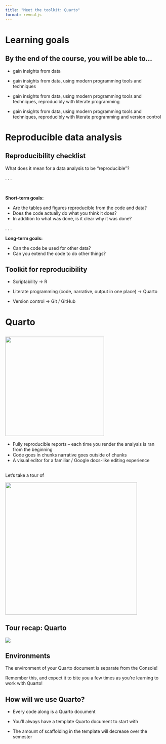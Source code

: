 ```yaml
---
title: "Meet the toolkit: Quarto"
format: revealjs
---
```


# Learning goals

## By the end of the course, you will be able to…

-   gain insights from data

-   gain insights from data, using modern programming tools and techniques

-   [gain insights from data, using modern programming tools and techniques, reproducibly with literate programming]{.pink-bold}

-   gain insights from data, using modern programming tools and techniques, reproducibly with literate programming and version control

# Reproducible data analysis

## Reproducibility checklist

::: task
What does it mean for a data analysis to be “reproducible”?
:::

. . .

<br>

**Short-term goals:**

-   Are the tables and figures reproducible from the code and data?
-   Does the code actually do what you think it does?
-   In addition to what was done, is it clear why it was done?

. . .

**Long-term goals:**

-   Can the code be used for other data?
-   Can you extend the code to do other things?

## Toolkit for reproducibility

-   Scriptability → R

-   Literate programming (code, narrative, output in one place) → Quarto

-   Version control → Git / GitHub

# Quarto

## ![](images/quarto-logo.png){width="312"}

::: incremental
-   Fully reproducible reports – each time you render the analysis is ran from the beginning
-   Code goes in chunks narrative goes outside of chunks
-   A visual editor for a familiar / Google docs-like editing experience
:::

##  {.center}

[Let's take a tour of]{.hand-blue-large}

![](images/quarto-logo.png){width="416"}

## Tour recap: Quarto

![](images/tour-quarto.png){fig-align="center"}

## Environments

::: callout-important
The environment of your Quarto document is separate from the Console!
:::

Remember this, and expect it to bite you a few times as you’re learning to work with Quarto!

## How will we use Quarto?

::: incremental
-   Every code along is a Quarto document

-   You’ll always have a template Quarto document to start with

-   The amount of scaffolding in the template will decrease over the semester
:::
